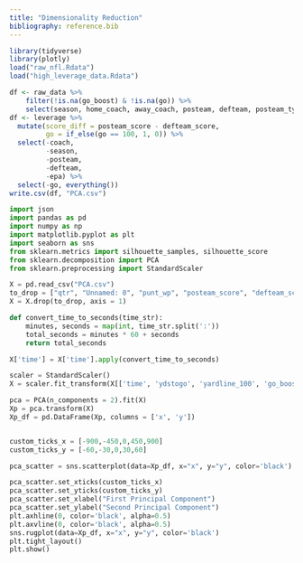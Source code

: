 ```yaml
---
title: "Dimensionality Reduction"
bibliography: reference.bib
---
```


```r
library(tidyverse)
library(plotly)
load("raw_nfl.Rdata")
load("high_leverage_data.Rdata")
```

```r
df <- raw_data %>%
    filter(!is.na(go_boost) & !is.na(go)) %>%
    select(season, home_coach, away_coach, posteam, defteam, posteam_type, game_half, half_seconds_remaining, ydstogo, yardline_100, posteam_score, defteam_score, posteam, go_boost, go, epa, wp_fail, wp_succeed, wp, fg_make_prob, miss_fg_wp, make_fg_wp, punt_wp)
df <- leverage %>%
  mutate(score_diff = posteam_score - defteam_score,
         go = if_else(go == 100, 1, 0)) %>%
  select(-coach,
         -season,
         -posteam,
         -defteam,
         -epa) %>%
  select(-go, everything())
write.csv(df, "PCA.csv")
```

```python
import json
import pandas as pd
import numpy as np
import matplotlib.pyplot as plt
import seaborn as sns
from sklearn.metrics import silhouette_samples, silhouette_score
from sklearn.decomposition import PCA
from sklearn.preprocessing import StandardScaler
```

```python
X = pd.read_csv("PCA.csv")
to_drop = ["qtr", "Unnamed: 0", "punt_wp", "posteam_score", "defteam_score"]
X = X.drop(to_drop, axis = 1)

def convert_time_to_seconds(time_str):
    minutes, seconds = map(int, time_str.split(':'))
    total_seconds = minutes * 60 + seconds
    return total_seconds

X['time'] = X['time'].apply(convert_time_to_seconds)

scaler = StandardScaler()
X = scaler.fit_transform(X[['time', 'ydstogo', 'yardline_100', 'go_boost', 'wp', 'wp_fail', 'wp_succeed', 'wp_change', 'fg_make_prob', 'miss_fg_wp', 'make_fg_wp', 'score_diff', 'go']])

pca = PCA(n_components = 2).fit(X)
Xp = pca.transform(X)
Xp_df = pd.DataFrame(Xp, columns = ['x', 'y'])


custom_ticks_x = [-900,-450,0,450,900]
custom_ticks_y = [-60,-30,0,30,60]

pca_scatter = sns.scatterplot(data=Xp_df, x="x", y="y", color='black')

pca_scatter.set_xticks(custom_ticks_x)
pca_scatter.set_yticks(custom_ticks_y)
pca_scatter.set_xlabel("First Principal Component")
pca_scatter.set_ylabel("Second Principal Component")
plt.axhline(0, color='black', alpha=0.5)
plt.axvline(0, color='black', alpha=0.5)
sns.rugplot(data=Xp_df, x="x", y="y", color='black')
plt.tight_layout()
plt.show()
```